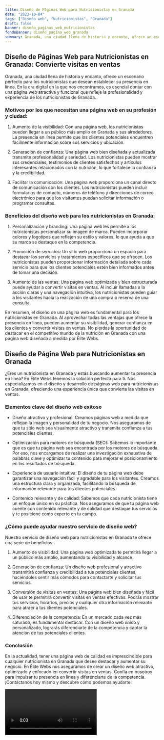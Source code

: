 ```yaml
---
title: Diseño de Páginas Web para Nutricionistas en Granada
date: "2023-10-04"
tags: ["Diseño web", "Nutricionistas", "Granada"]
draft: false
banner: diseño_paginas_web_nutricionistas
fondoBanner: diseño_pagina_web_granada
summary: Granada, una ciudad llena de historia y encanto, ofrece un escenario perfecto para los nutricionistas que desean establecer su presencia en línea. En la era digital en la que nos encontramos, es esencial contar con una página web atractiva y funcional que refleje la profesionalidad y experiencia de los nutricionistas de Granada.
---
```



## Diseño de Páginas Web para Nutricionistas en Granada: Convierte visitas en ventas

Granada, una ciudad llena de historia y encanto, ofrece un escenario perfecto para los nutricionistas que desean establecer su presencia en línea. En la era digital en la que nos encontramos, es esencial contar con una página web atractiva y funcional que refleje la profesionalidad y experiencia de los nutricionistas de Granada.

### Motivos por los que necesitan una página web en su profesión y ciudad:

1. Aumento de la visibilidad: Con una página web, los nutricionistas pueden llegar a un público más amplio en Granada y sus alrededores. La presencia en línea permite que los clientes potenciales encuentren fácilmente información sobre sus servicios y ubicación.

2. Generación de confianza: Una página web bien diseñada y actualizada transmite profesionalidad y seriedad. Los nutricionistas pueden mostrar sus credenciales, testimonios de clientes satisfechos y artículos interesantes relacionados con la nutrición, lo que fortalece la confianza y la credibilidad.

3. Facilitar la comunicación: Una página web proporciona un canal directo de comunicación con los clientes. Los nutricionistas pueden incluir formularios de contacto, números de teléfono y direcciones de correo electrónico para que los visitantes puedan solicitar información o programar consultas.

### Beneficios del diseño web para los nutricionistas en Granada:

1. Personalización y branding: Una página web les permite a los nutricionistas personalizar su imagen de marca. Pueden incorporar colores y logotipos que reflejen su estilo y valores, lo que ayuda a que su marca se destaque en la competencia.

2. Promoción de servicios: Un sitio web proporciona un espacio para destacar los servicios y tratamientos específicos que se ofrecen. Los nutricionistas pueden proporcionar información detallada sobre cada servicio para que los clientes potenciales estén bien informados antes de tomar una decisión.

3. Aumento de las ventas: Una página web optimizada y bien estructurada puede ayudar a convertir visitas en ventas. Al incluir llamadas a la acción claras y una navegación intuitiva, los nutricionistas pueden guiar a los visitantes hacia la realización de una compra o reserva de una consulta.

En resumen, el diseño de una página web es fundamental para los nutricionistas en Granada. Al aprovechar todas las ventajas que ofrece la presencia en línea, pueden aumentar su visibilidad, generar confianza en los clientes y convertir visitas en ventas. No pierdas la oportunidad de destacar en el competitivo mundo de la nutrición en Granada con una página web diseñada a medida por Élite Webs.

<GifSeo />

<Cta />

## Diseño de Página Web para Nutricionistas en Granada

¿Eres un nutricionista en Granada y estás buscando aumentar tu presencia en línea? En Élite Webs tenemos la solución perfecta para ti. Nos especializamos en el diseño y desarrollo de páginas web para nutricionistas en Granada, ofreciendo una experiencia única que convierte las visitas en ventas.

### Elementos clave del diseño web exitoso

- Diseño atractivo y profesional: Creamos páginas web a medida que reflejan la imagen y personalidad de tu negocio. Nos aseguramos de que tu sitio web sea visualmente atractivo y transmita confianza a tus potenciales clientes.

- Optimización para motores de búsqueda (SEO): Sabemos lo importante que es que tu página web sea encontrada por los motores de búsqueda. Por eso, nos encargamos de realizar una investigación exhaustiva de palabras clave y optimizar tu contenido para mejorar el posicionamiento en los resultados de búsqueda.

- Experiencia de usuario intuitiva: El diseño de tu página web debe garantizar una navegación fácil y agradable para los visitantes. Creamos una estructura clara y organizada, facilitando la búsqueda de información relevante para tus clientes potenciales.

- Contenido relevante y de calidad: Sabemos que cada nutricionista tiene un enfoque único en su práctica. Nos aseguramos de que tu página web cuente con contenido relevante y de calidad que destaque tus servicios y te posicione como experto en tu campo.

### ¿Cómo puede ayudar nuestro servicio de diseño web?

Nuestro servicio de diseño web para nutricionistas en Granada te ofrece una serie de beneficios:

1. Aumento de visibilidad: Una página web optimizada te permitirá llegar a un público más amplio, aumentando tu visibilidad y alcance.

2. Generación de confianza: Un diseño web profesional y atractivo transmitirá confianza y credibilidad a tus potenciales clientes, haciéndoles sentir más cómodos para contactarte y solicitar tus servicios.

3. Conversión de visitas en ventas: Una página web bien diseñada y fácil de usar te permitirá convertir visitas en ventas efectivas. Podrás mostrar tus servicios, horarios, precios y cualquier otra información relevante para atraer a tus clientes potenciales.

4. Diferenciación de la competencia: En un mercado cada vez más saturado, es fundamental destacar. Con un diseño web único y personalizado, lograrás diferenciarte de la competencia y captar la atención de tus potenciales clientes.

### Conclusión

En la actualidad, tener una página web de calidad es imprescindible para cualquier nutricionista en Granada que desee destacar y aumentar su negocio. En Élite Webs nos aseguramos de crear un diseño web atractivo, optimizado y enfocado en convertir visitas en ventas. Confía en nosotros para impulsar tu presencia en línea y diferenciarte de la competencia. ¡Contáctanos hoy mismo y descubre cómo podemos ayudarte!

<Video />

<CtaBot job="Nutricionistas" city="Granada" />

<Gmaps query="Granada+españa+maps" />
